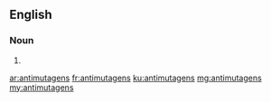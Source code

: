 ==English==

===Noun===
{{head|en|plural}}

# {{plural of|antimutagen|lang=en|nocat=1}}

[[ar:antimutagens]]
[[fr:antimutagens]]
[[ku:antimutagens]]
[[mg:antimutagens]]
[[my:antimutagens]]